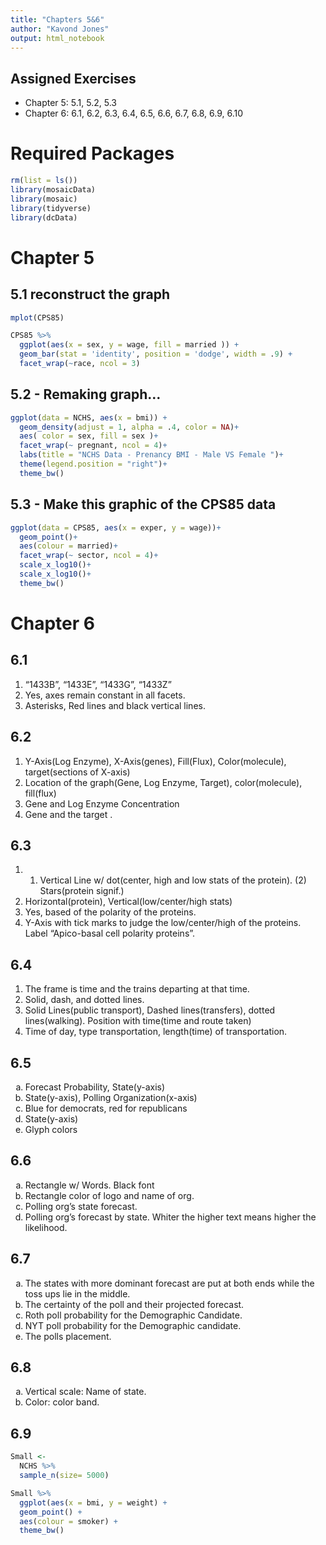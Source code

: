 ```yaml
---
title: "Chapters 5&6"
author: "Kavond Jones"
output: html_notebook
---
```


## Assigned Exercises 
- Chapter 5: 5.1, 5.2, 5.3 
- Chapter 6: 6.1, 6.2, 6.3, 6.4, 6.5, 6.6, 6.7, 6.8, 6.9, 6.10

# Required Packages 
```r
rm(list = ls())
library(mosaicData)
library(mosaic)
library(tidyverse)
library(dcData)
```


# Chapter 5 
## 5.1 reconstruct the graph 
```r
mplot(CPS85)
```
```r
CPS85 %>%
  ggplot(aes(x = sex, y = wage, fill = married )) + 
  geom_bar(stat = 'identity', position = 'dodge', width = .9) + 
  facet_wrap(~race, ncol = 3)
```
## 5.2 - Remaking graph... 
```r
ggplot(data = NCHS, aes(x = bmi)) + 
  geom_density(adjust = 1, alpha = .4, color = NA)+
  aes( color = sex, fill = sex )+
  facet_wrap(~ pregnant, ncol = 4)+
  labs(title = "NCHS Data - Prenancy BMI - Male VS Female ")+
  theme(legend.position = "right")+
  theme_bw()
```
## 5.3 - Make this graphic of the CPS85 data 
```r
ggplot(data = CPS85, aes(x = exper, y = wage))+ 
  geom_point()+
  aes(colour = married)+
  facet_wrap(~ sector, ncol = 4)+
  scale_x_log10()+
  scale_x_log10()+
  theme_bw()
```


# Chapter 6 
## 6.1
1. "1433B", "1433E", "1433G", "1433Z"
2. Yes, axes remain constant in all facets. 
3. Asterisks, Red lines and black vertical lines.

## 6.2 
1. Y-Axis(Log Enzyme), X-Axis(genes), Fill(Flux), Color(molecule), target(sections of X-axis)
2. Location of the graph(Gene, Log Enzyme, Target), color(molecule), fill(flux)
3. Gene and Log Enzyme Concentration
4. Gene and the target . 

## 6.3 
1. (1) Vertical Line w/ dot(center, high and low stats of the protein). (2) Stars(protein signif.)
2. Horizontal(protein), Vertical(low/center/high stats)
3. Yes, based of the polarity of the proteins. 
4. Y-Axis with tick marks to judge the low/center/high of the proteins. Label "Apico-basal cell polarity proteins".

## 6.4
1. The frame is time and the trains departing at that time. 
2. Solid, dash, and dotted lines. 
3. Solid Lines(public transport), Dashed lines(transfers), dotted lines(walking). Position with time(time and route taken)
4. Time of day, type transportation, length(time) of transportation.

## 6.5 
a. Forecast Probability, State(y-axis) 
b. State(y-axis), Polling Organization(x-axis)
c. Blue for democrats, red for republicans 
d. State(y-axis)
e. Glyph colors 

## 6.6 
a. Rectangle w/ Words. Black font 
b. Rectangle color of logo and name of org.
c. Polling org's state forecast.
d. Polling org's forecast by state. Whiter the higher text means higher the likelihood.  

## 6.7 
a. The states with more dominant forecast are put at both ends while the toss ups lie in the middle.
b. The certainty of the poll and their projected forecast. 
c. Roth poll probability for the Demographic Candidate. 
d. NYT poll probability for the Demographic candidate. 
e. The polls placement. 

## 6.8
a. Vertical scale: Name of state. 
e. Color: color band.

## 6.9 
```r
Small <-
  NCHS %>%
  sample_n(size= 5000)
```

```r
Small %>%
  ggplot(aes(x = bmi, y = weight) +
  geom_point() +
  aes(colour = smoker) +
  theme_bw()
```


